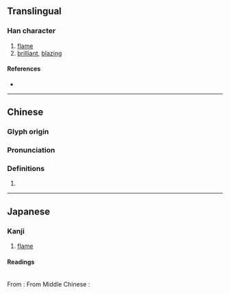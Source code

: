 {{character info}}
==Translingual==

===Han character===
{{Han char|rn=86|rad=火|as=16|sn=20|four=97820|canj=FANX|ids=⿰火閻}}

# [[flame]]
# [[brilliant]], [[blazing]]

====References====
* {{Han ref|kx=0687.010|dkj=19574|dj=1099.230|hdz=32247.150|uh=7213|ud=29203|bh=F46A|bd=62570}}

----

==Chinese==
{{zh-forms}}

===Glyph origin===
{{Han etym}}

===Pronunciation===
{{zh-pron
|m=yàn
|c=jim6
|mc=y
|oc=y
|cat=
}}

===Definitions===
{{zh-hanzi}}

# {{rfdef|zh}}

----

==Japanese==

===Kanji===
{{ja-kanji|grade=|rs=火16}}

# [[flame]]

====Readings====
{{rfv-pron|ja}}<br/>
From {{w|Middle Chinese}} {{ltc-l|爓|id=2}}:
{{ja-readings
|goon=えん<えん<えむ<!--<𛀁む-->
|kanon=えん<えん<えむ<!--<𛀁む-->
|kun=ほのお<ほのほ
}}
From Middle Chinese {{ltc-l|爓|id=1}}:
{{ja-readings
|goon=ぜん<ぜん<ぜむ
|kanon=せん<せん<せむ
}}